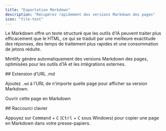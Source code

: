 ```yaml
---
title: "Exportation Markdown"
description: "Récupérez rapidement des versions Markdown des pages"
icon: "file-text"
---
```



Le Markdown offre un texte structuré que les outils d’IA peuvent traiter plus efficacement que le HTML, ce qui se traduit par une meilleure exactitude des réponses, des temps de traitement plus rapides et une consommation de jetons réduite.

Mintlify génère automatiquement des versions Markdown des pages, optimisées pour les outils d’IA et les intégrations externes.


<div id="md-url-extension">
  ## Extension d’URL .md
</div>

Ajoutez `.md` à l’URL de n’importe quelle page pour afficher sa version Markdown.

<PreviewButton href="https://mintlify.com/docs/ai/markdown-export.md">Ouvrir cette page en Markdown</PreviewButton>



<div id="keyboard-shortcut">
  ## Raccourci clavier
</div>

Appuyez sur <kbd>Command</kbd> + <kbd>C</kbd> (<kbd>Ctrl</kbd> + <kbd>C</kbd> sous Windows) pour copier une page en Markdown dans votre presse-papiers.
